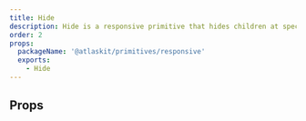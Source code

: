 ```yaml
---
title: Hide
description: Hide is a responsive primitive that hides children at specified breakpoints
order: 2
props:
  packageName: '@atlaskit/primitives/responsive'
  exports:
    - Hide
---
```



<CodeDocsHeader
	name="@atlaskit/primitives"
	repository="https://bitbucket.org/atlassian/atlassian-frontend-mirror"
	directoryName="primitives"
/>

## Props

<TSMorphProps exportName="Hide" packageName="@atlaskit/primitives/responsive" />
